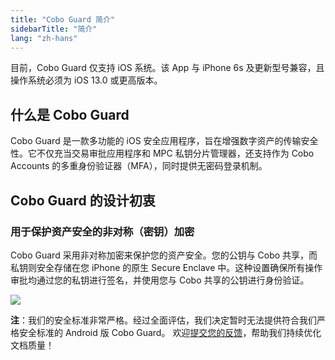 ```yaml
---
title: "Cobo Guard 简介"
sidebarTitle: "简介"
lang: "zh-hans"
---
```


<Note>目前，Cobo Guard 仅支持 iOS 系统。该 App 与 iPhone 6s 及更新型号兼容，且操作系统必须为 iOS 13.0 或更高版本。</Note>

## 什么是 Cobo Guard

Cobo Guard 是一款多功能的 iOS 安全应用程序，旨在增强数字资产的传输安全性。它不仅充当交易审批应用程序和 MPC 私钥分片管理器，还支持作为 Cobo Accounts 的多重身份验证器（MFA），同时提供无密码登录机制。

## Cobo Guard 的设计初衷

### 用于保护资产安全的非对称（密钥）加密

Cobo Guard 采用非对称加密来保护您的资产安全。您的公钥与 Cobo 共享，而私钥则安全存储在您 iPhone 的原生 Secure Enclave 中。这种设置确保所有操作审批均通过您的私钥进行签名，并使用您与 Cobo 共享的公钥进行身份验证。

<img src="/cn/images/cobo-guard/common/guard1.png" className="diagram"></img>

**注**：我们的安全标准非常严格。经过全面评估，我们决定暂时无法提供符合我们严格安全标准的 Android 版 Cobo Guard。
<Tip>欢迎[提交您的反馈](https://forms.zohopublic.com/cobo/form/DocumentFeedbackForm/formperma/QvLOhxJv1_JMsJ-1dleZ8Itb_7rzN-LtgvsDdxosoVI?referrername=manuals)，帮助我们持续优化文档质量！</Tip>